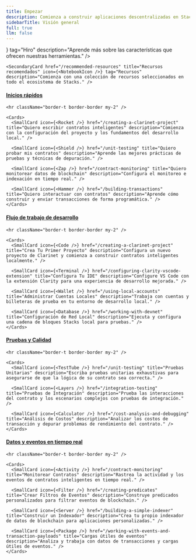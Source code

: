 ```yaml
---
title: Empezar
description: Comienza a construir aplicaciones descentralizadas en Stacks con las herramientas de Hiro.
sidebarTitle: Visión general
full: true
llm: false
---
```


<div className="flex flex-col space-y-10 pt-0">
  <Cards>
    <SecondaryCard href="/features" title="Introducción a las herramientas de Hiro" icon={<Hiro />} tag="Hiro" description="Aprende más sobre las características que ofrecen nuestras herramientas." />

    <SecondaryCard href="/recommended-resources" title="Recursos recomendados" icon={<NotebookIcon />} tag="Recursos" description="Comienza con una colección de recursos seleccionados en todo el ecosistema de Stacks." />
  </Cards>

  <div className="flex flex-col">
    <h4 id="explore-by-goal" className="scroll-m-20">
      <a href="#explore-by-goal" className="not-prose group text-sm text-muted-foreground uppercase">
        Inicios rápidos
      </a>
    </h4>

    <hr className="border-t border-border my-2" />

    <Cards>
      <SmallCard icon={<Rocket />} href="/creating-a-clarinet-project" title="Quiero escribir contratos inteligentes" description="Comienza con la configuración del proyecto y los fundamentos del desarrollo local." />

      <SmallCard icon={<Shield />} href="/unit-testing" title="Quiero probar mis contratos" description="Aprende las mejores prácticas de pruebas y técnicas de depuración." />

      <SmallCard icon={<Zap />} href="/contract-monitoring" title="Quiero monitorear datos de blockchain" description="Configura el monitoreo e indexación en tiempo real." />

      <SmallCard icon={<Hammer />} href="/building-transactions" title="Quiero interactuar con contratos" description="Aprende cómo construir y enviar transacciones de forma programática." />
    </Cards>
  </div>

  <div className="flex flex-col">
    <h4 id="explore-by-workflow" className="scroll-m-20">
      <a href="#explore-by-workflow" className="not-prose group text-sm text-muted-foreground uppercase">
        Flujo de trabajo de desarrollo
      </a>
    </h4>

    <hr className="border-t border-border my-2" />

    <Cards>
      <SmallCard icon={<Code />} href="/creating-a-clarinet-project" title="Crea Tu Primer Proyecto" description="Configura un nuevo proyecto de Clarinet y comienza a construir contratos inteligentes localmente." />

      <SmallCard icon={<Terminal />} href="/configuring-clarity-vscode-extension" title="Configura Tu IDE" description="Configure VS Code con la extensión Clarity para una experiencia de desarrollo mejorada." />

      <SmallCard icon={<Wallet />} href="/using-local-accounts" title="Administrar Cuentas Locales" description="Trabaja con cuentas y billeteras de prueba en tu entorno de desarrollo local." />

      <SmallCard icon={<Database />} href="/working-with-devnet" title="Configuración de Red Local" description="Ejecuta y configura una cadena de bloques Stacks local para pruebas." />
    </Cards>
  </div>

  <div className="flex flex-col">
    <h4 id="explore-by-testing" className="scroll-m-20">
      <a href="#explore-by-testing" className="not-prose group text-sm text-muted-foreground uppercase">
        Pruebas y Calidad
      </a>
    </h4>

    <hr className="border-t border-border my-2" />

    <Cards>
      <SmallCard icon={<TestTube />} href="/unit-testing" title="Pruebas Unitarias" description="Escriba pruebas unitarias exhaustivas para asegurarse de que la lógica de su contrato sea correcta." />

      <SmallCard icon={<Layers />} href="/integration-testing" title="Pruebas de Integración" description="Prueba las interacciones del contrato y los escenarios complejos con pruebas de integración." />

      <SmallCard icon={<Calculator />} href="/cost-analysis-and-debugging" title="Análisis de Costos" description="Analizar los costos de transacción y depurar problemas de rendimiento del contrato." />
    </Cards>
  </div>

  <div className="flex flex-col">
    <h4 id="explore-by-events" className="scroll-m-20">
      <a href="#explore-by-events" className="not-prose group text-sm text-muted-foreground uppercase">
        Datos y eventos en tiempo real
      </a>
    </h4>

    <hr className="border-t border-border my-2" />

    <Cards>
      <SmallCard icon={<Activity />} href="/contract-monitoring" title="Monitorear Contratos" description="Rastrea la actividad y los eventos de contratos inteligentes en tiempo real." />

      <SmallCard icon={<Filter />} href="/creating-predicates" title="Crear Filtros de Eventos" description="Construye predicados personalizados para filtrar eventos de blockchain." />

      <SmallCard icon={<Server />} href="/building-a-simple-indexer" title="Construir un Indexador" description="Crea tu propio indexador de datos de blockchain para aplicaciones personalizadas." />

      <SmallCard icon={<Package />} href="/working-with-events-and-transaction-payloads" title="Cargas útiles de eventos" description="Analiza y trabaja con datos de transacciones y cargas útiles de eventos." />
    </Cards>
  </div>
</div>

<PageFooter />
